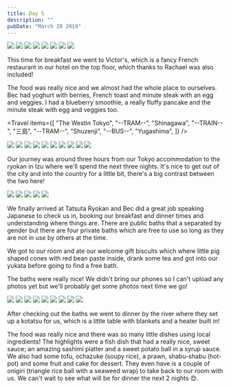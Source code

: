 ```yaml
---
title: Day 5
description: ""
pubDate: "March 28 2019"
---
```



<Grid>
  <Img src="2019-japan/acc07dba-9583-4630-958a-69ae5ed41bfa-a2c1984b01fbab8580baf79313fb680d1f0e1e77.jpg" />
  <Img src="2019-japan/77fcbbe2-8c61-4294-aee3-8997880f8a55-f3d28c4f2d4d727cd839f180d7a8305044eb41ba.jpg" />
  <Img src="2019-japan/978bfb54-a9d4-49f5-bbcd-3531ab2ba3fc-92f98fbafe703cd9e09c440e6b9c727e07045b6e.jpg" />
  <Img src="2019-japan/6ef5a052-98ac-44d0-9da2-ac61e143e317-f3d28c4f2d4d727cd839f180d7a8305044eb41ba.jpg" />
  <Img src="2019-japan/634e6776-3ec4-4303-9a21-09d9d273c32f-9e0d427fe0435863e5a3a0fc543a92957a49988b.jpg" />
  <Img src="2019-japan/3b4739c2-cf93-41d9-9e59-aa075704e273-dbc79e13d84d7fcaf8dfedb39bc301e89edb5582.jpg" />
  <Img src="2019-japan/f4918377-2e2a-4262-afc6-efe5f573c8f2-dbc79e13d84d7fcaf8dfedb39bc301e89edb5582.jpg" />
  <Img src="2019-japan/ec406a43-09e4-4ec9-8f9f-ac29283d6785-639aa7b109bf1504fb7cc9a76e0f20a47ffede67.jpg" />
</Grid>

This time for breakfast we went to Victor's, which is a fancy French restaurant in our hotel on the top floor, which thanks to Rachael was also included!

The food was really nice and we almost had the whole place to ourselves. Bec had yoghurt with berries, French toast and minute steak with an egg and veggies. I had a blueberry smoothie, a really fluffy pancake and the minute steak with egg and veggies too.

<Travel
  items={[
    "The Westin Tokyo",
    "--TRAM--",
    "Shinagawa",
    "--TRAIN--",
    "三島",
    "--TRAM--",
    "Shuzenji",
    "--BUS--",
    "Yugashima",
  ]}
/>

<Grid>
  <Img src="2019-japan/4f4c8ec9-37e7-4e8e-a836-33ff3e15a4b4-7135c7f2a6c0940d60f3b7a844b19c21232e99b8.jpg" />
  <Img src="2019-japan/aa8c68eb-1b86-4855-a79c-3979608cb213-7135c7f2a6c0940d60f3b7a844b19c21232e99b8.jpg" />
  <Img src="2019-japan/b149419e-ee85-48cd-ab7a-792a09d5ae27-1623c5c324b9c08748e44e7c82d0689b214dc86c.jpg" />
  <Img src="2019-japan/ff52379d-18bc-497e-a8bf-a032c2dd1fd3-ff52075bc71a688795d0657908d2b2274a200ef2.jpg" />
  <Img src="2019-japan/39519679-d9d1-41b0-8a02-271e52158d7d-ff52075bc71a688795d0657908d2b2274a200ef2.jpg" />
  <Img src="2019-japan/b93846e6-f76a-4713-9f8c-ddfc2928c48f-ec09ca6c3573cb83d4f6c599acb6521a07707625.jpg" />
  <Img src="2019-japan/8295b105-538f-4771-a215-2bc0147ea56c-db14524028c390ca0cd136f2cb457e9077e6ba24.jpg" />
  <Img src="2019-japan/11501c03-1277-44ea-b8f0-3f7c55092374-9395f974cbccef7d756003203d04acb5c6ec8fd7.jpg" />
  <Img src="2019-japan/34ee7a47-5876-4d2e-92e5-f0b9a9ac1945-9395f974cbccef7d756003203d04acb5c6ec8fd7.jpg" />
  <Img src="2019-japan/42a87e19-4950-46c8-bc31-516c63418204-316fc940054adfd091b4cf24c7e8ea48a1dbab03.jpg" />
</Grid>

Our journey was around three hours from our Tokyo accommodation to the ryokan in Izu where we'll spend the next three nights. It's nice to get out of the city and into the country for a little bit, there's a big contrast between the two here!

<Grid>
  <Img src="2019-japan/dac49f15-be1b-4ee1-bae5-c551c9d860dd-66108a5faa04a906c14e39b67644f61991e3a0c2.jpg" />
  <Img src="2019-japan/cb7a850f-0bf3-4e5b-83ae-34df7acc240b-66108a5faa04a906c14e39b67644f61991e3a0c2.jpg" />
  <Img src="2019-japan/7822690e-68c6-47c9-b860-7d0be245aeff-c30a7b170a35f37c927e59be2e96ee4acb42d709.jpg" />
  <Img src="2019-japan/fb8a8232-5ae6-4448-8617-7da0d8b75cbd-c30a7b170a35f37c927e59be2e96ee4acb42d709.jpg" />
  <Img src="2019-japan/6c19158a-afd7-42f5-ac7d-2985f11c1380-7da3cf184ad6b2d0808769527e6a56255b651e56.jpg" />
</Grid>

We finally arrived at Tatsuta Ryokan and Bec did a great job speaking Japanese to check us in, booking our breakfast and dinner times and understanding where things are. There are public baths that a separated by gender but there are four private baths which are free to use so long as they are not in use by others at the time.

We got to our room and ate our welcome gift biscuits which where little pig shaped cones with red bean paste inside, drank some tea and got into our yukata before going to find a free bath.

The baths were really nice! We didn't bring our phones so I can't upload any photos yet but we'll probably get some photos next time we go!

<Grid>
  <Img src="2019-japan/57165798-24de-43d3-a46b-ccb170a2e9b5-c511b42a0fede7bdf162ea25bc367ed08cc4f350.jpg" />
  <Img src="2019-japan/82d93d48-ad7a-4c18-9726-75deaf7a0ea9-9ee903c10a964b4d8beb0ce0f6c6043d93ec5cee.jpg" />
  <Img src="2019-japan/43cd8fea-b156-4840-a8bb-62bb5b74d2c3-5efac70aefdbafcadae9af0ce5c87f5fb5e0eceb.jpg" />
  <Img src="2019-japan/548cbb18-2135-4dfc-b3b9-a6adc115868f-5efac70aefdbafcadae9af0ce5c87f5fb5e0eceb.jpg" />
  <Img src="2019-japan/382d5f31-f6cf-46fa-9f4b-00798685e25b-2c3dcf50caa2b82701d97683a70d833839dba62a.jpg" />
  <Img src="2019-japan/264eedbe-9fb8-4c36-9a69-24d2ef197384-2c3dcf50caa2b82701d97683a70d833839dba62a.jpg" />
  <Img src="2019-japan/8271fb1f-b95d-4239-9e08-3b72e647ecb9-4605473de9b447105e79ed5b310fa1126428e305.jpg" />
  <Img src="2019-japan/5a60723c-209f-42a7-99ee-9f556b584dfd-27bfe52fd705bb842b932049c5328ed645013690.jpg" />
  <Img src="2019-japan/68dc53d5-2c90-44a5-a2bf-60346aed0d64-27bfe52fd705bb842b932049c5328ed645013690.jpg" />
</Grid>

After checking out the baths we went to dinner by the river where they set up a kotatsu for us, which is a little table with blankets and a heater built in!

The food was really nice and there was so many little dishes using local ingredients! The highlights were a fish dish that had a really nice, sweet sauce; an amazing sashimi platter and a sweet potato ball in a syrup sauce. We also had some tofu, ochazuke (soupy rice), a prawn, shabu-shabu (hot-pot) and some fruit and cake for dessert. They even have is a couple of onigiri (triangle rice ball with a seaweed wrap) to take back to our room with us. We can't wait to see what will be for dinner the next 2 nights 😍.
